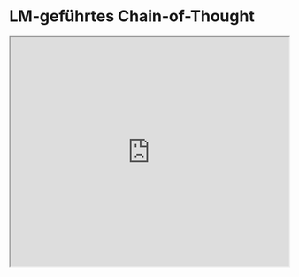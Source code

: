 # LM-geführtes Chain-of-Thought


<Bleed>
  <iframe width="100%"
    height="415px"
    src="https://www.youtube.com/embed/O3bl0qURONM?si=Hwdc_o0qHpw8QRsY" allow="accelerometer; autoplay; clipboard-write; encrypted-media; gyroscope; picture-in-picture"
    allowFullScreen
    />
</Bleed>

Ein neues Paper von [Lee et al. (2024)](https://arxiv.org/abs/2404.03414) schlägt vor, das Schlussfolgern in LLMs mit Hilfe kleiner Sprachmodelle zu verbessern.

Zunächst wird Wissenstransfer auf ein kleines LM angewendet, wobei die Begründungen vom großen LM erzeugt werden, in der Hoffnung, die Kluft in den Schlussfolgerungsfähigkeiten zu verringern.

Im Wesentlichen wird die Begründung durch das kleine LM generiert und die Antwortvorhersage dann dem eingefrorenen großen LM überlassen. Dieser ressourceneffiziente Ansatz vermeidet die Notwendigkeit, das große Modell feinabzustimmen, und überträgt stattdessen die Generierung der Begründung auf das kleine Sprachmodell.

Das mit Wissen angereicherte LM wird weiterhin mit Reinforcement Learning optimiert, wobei verschiedene an Begründungen und Aufgaben orientierte Belohnungssignale verwendet werden.

!["LM-geführtes Chain-of-Thought"](../../img/research/guided-cot.png)
*Quelle: https://arxiv.org/pdf/2404.03414.pdf*

Das Framework wird auf Multi-Hop-Extraktionsfragen getestet und übertrifft alle Baselines hinsichtlich der Genauigkeit der Antwortvorhersage. RL hilft, die Qualität der generierten Begründungen zu verbessern, was wiederum die Leistung der Fragenbeantwortung verbessert.

Der in diesem Paper vorgeschlagene LM-geführte CoT-Prompt-Ansatz übertrifft sowohl das Standard-Prompting als auch das CoT-Prompting. Selbstkonsistenz-Decodierung verbessert außerdem die Performance.

Dieser Ansatz zeigt einen klugen Einsatz kleiner Sprachmodelle für die Generierung von Begründungen. Die Ergebnisse sind bemerkenswert, da größere Sprachmodelle für diese Fähigkeit gegenüber kleineren bevorzugt werden. Entwickler sollten tief über die Zerlegung von Aufgaben in dieser Weise nachdenken. Nicht alles muss von den großen Modellen erledigt werden. Beim Feinabstimmen ist es nützlich, darüber nachzudenken, welchen genauen Aspekt Sie optimieren möchten und zu testen, ob ein kleines Sprachmodell dies für Sie erledigen kann.